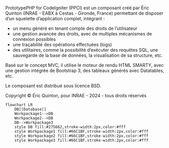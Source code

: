 ::: {.content-visible when-profile="french"}

PrototypePHP for CodeIgniter (PPCI) est un composant créé par Éric Quinton (INRAE - EABX à Cestas - Gironde, France) permettant de disposer d'un squelette d'application complet, intégrant :

- un menu généré en tenant compte des droits de l'utilisateur
- une gestion avancée des droits, avec de multiples mécanismes de connexion possibles
- une traçabilité des opérations effectuées (logs)
- des utilitaires, comme la possibilité d'exécuter des requêtes SQL, une sauvegarde de la base de données, la visualisation de sa structure, etc.

Basé sur le concept MVC, il utilise le moteur de rendu HTML SMARTY, avec une gestion intégrée de Bootstrap 3, des tableaux générés avec Datatables, etc.

Le composant est distribué sous licence BSD.

Copyright © Éric Quinton, pour INRAE - 2024 - tous droits réservés

:::

::: {.content-visible when-profile="english"}

```mermaid

flowchart LR
    DB[(Database)]
    Workpackage1-->DB
    Workpackage2-->DB
    DB-->Workpackage3
    style DB fill:#275662,stroke-width:2px,color:#fff
    style Workpackage1 fill:#66C1BF,stroke-width:2px,color:#fff
    style Workpackage2 fill:#66C1BF,stroke-width:2px,color:#fff
    style Workpackage3 fill:#66C1BF,stroke-width:2px,color:#fff
```

:::
